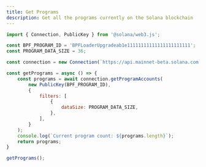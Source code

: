 ---
title: Get Programs
description: Get all the programs currently on the Solana blockchain
---

```js
import { Connection, PublicKey } from '@solana/web3.js';

const BPF_PROGRAM_ID = 'BPFLoaderUpgradeab1e11111111111111111111111';
const PROGRAM_DATA_SIZE = 36;

const connection = new Connection(`https://api.mainnet-beta.solana.com`);

const getPrograms = async () => {
    const programs = await connection.getProgramAccounts(
        new PublicKey(BPF_PROGRAM_ID),
        {
            filters: [
                {
                    dataSize: PROGRAM_DATA_SIZE,
                },
            ],
        }
    );
    console.log(`Current program count: ${programs.length}`);
    return programs;
}

getPrograms();

```
